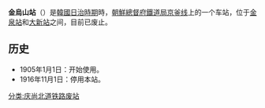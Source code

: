 {{朝鮮半島車站資訊
|公司色 = black
|文字色 = 
|站名 = 金烏山站
|圖片 = 
|pxl = 
|圖片說明 =
|前一站 = [[金泉站|金泉]]
|前一站距離 = 
|後一站距離 = 
|後一站 = [[大新站_(庆尚北道)|大新]]
|諺文 = 금오산역
|朝鮮漢字 = 金烏山驛
|文觀部式 = Geumosan yeok
|馬-賴式 =
|副站名 = 
|車站編號 = 
|停站路線數 = 
|所屬公司 = [[朝鲜总督府铁道局|朝鲜总督府铁道局]]
|所屬路線 = [[京釜线|京釜线]]
|距離 = 
|起點站 = [[首尔站|首尔]]
|所在地 =[[庆尚北道|庆尚北道]][[金泉市|金泉市]][[南面_(金泉市)|南面]]
|車站構造 = 地面车站
|月台配置 = 
|啟用年月日 = 1905年1月1日
|廢站年月日 = 1916年11月1日
|上下車人次 = 
|統計年度 = 
|轉車 = 
|備註 = 
|全寬備註 = 
}}

'''金烏山站'''（{{kor|諺=금오산역|漢=金烏山驛|羅=Geumosan yeok|f=y}}）是[[朝鮮日治時期|韓國日治時期]]時，[[朝鮮總督府鐵道局|朝鮮總督府鐵道局]][[京釜线|京釜线]]上的一个车站，位于[[金泉站|金泉站]]和[[大新站_(庆尚北道)|大新站]]之间，目前已废止。

== 历史 ==
*1905年1月1日：开始使用。
*1916年11月1日：停用本站。

{{京釜线}}

[[分类:庆尚北道铁路废站|分类:庆尚北道铁路废站]]